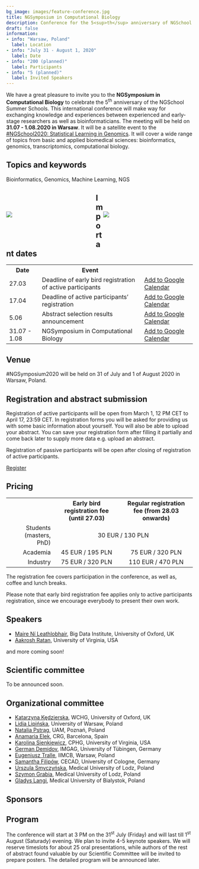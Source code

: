 ```yaml
---
bg_image: images/feature-conference.jpg
title: NGSymposium in Computational Biology
description: Conference for the 5<sup>th</sup> anniversary of NGSchool
draft: false
information:
- info: "Warsaw, Poland"
  label: Location
- info: "July 31 - August 1, 2020"
  label: Date
- info: "200 (planned)"
  label: Participants
- info: "5 (planned)"
  label: Invited Speakers
---
```


We have a great pleasure to invite you to the **NGSymposium in Computational Biology** to celebrate the 5<sup>th</sup> anniversary of the NGSchool Summer Schools. This international conference will make way for exchanging knowledge and experiences between experienced and early-stage researchers as well as bioinformaticians. The meeting will be held on **31.07 - 1.08.2020 in Warsaw**. It will be a satellite event to the [#NGSchool2020: Statistical Learning in Genomics](/ngschool2019). It will cover a wide range of topics from basic and applied biomedical sciences: bioinformatics, genomics, transcriptomics, computational biology.

## Topics and keywords
Bioinformatics, Genomics, Machine Learning, NGS

<div style="width: 100%;">
<div style="width: 48%; float: left; padding-bottom: 50px; padding-top: 50px;">
<img class="img-responsive w-100" src="../images/conference-01.jpg">
</div>
<div style="width: 48%; float: right; padding-bottom: 50px; padding-top: 50px;">
<img class="img-responsive w-100" src="../images/conference-02.jpg">
</div>
</div>

## Important dates
<table class="table table-bordered table-striped">
  <tr>
    <th>Date</th>
    <th>Event</th>
    <th></th>
  </tr>
   <tr>
    <td class="date-td">27.03</td>
    <td>Deadline of early bird registration of active participants</td>
    <td>
      <a href="https://www.google.com/calendar/render?action=TEMPLATE&text=NGSymposium%3A+Early+bird+registration&details=NGSymposium%3A+Deadline+of+early+bird+registration+of+active+participant&dates=20200326T230000Z%2F20200327T225900Z" target="_blank" class="btn btn-primary">Add to Google Calendar <i class="far fa-calendar-plus"></i></a>
    </td>
  </tr>
  <tr>
    <td class="date-td">17.04</td>
    <td>Deadline of active participants' registration</td>
    <td>
      <a href="https://www.google.com/calendar/render?action=TEMPLATE&text=NGSymposium%3A+Registration&details=NGSymposium%3A+Deadline+of+registration+for+active+participant&dates=20200416T220000Z%2F20200417T215900Z" target="_blank" class="btn btn-primary">Add to Google Calendar <i class="far fa-calendar-plus"></i></a>
    </td>
  </tr>
  <tr>
    <td class="date-td">5.06</td>
    <td>Abstract selection results announcement</td>
    <td>
      <a href="https://www.google.com/calendar/render?action=TEMPLATE&text=NGSymposium%3A+Abstract+selection+results+announcement&dates=20200604T220000Z%2F20200605T215900Z" target="_blank" class="btn btn-primary">Add to Google Calendar <i class="far fa-calendar-plus"></i></a>
    </td>
  </tr>
  <tr>
    <td class="date-td">31.07 - 1.08</td>
    <td>NGSymposium in Computational Biology</td>
    <td>
      <a href="https://www.google.com/calendar/render?action=TEMPLATE&text=NGSymposium2020&dates=20200731T130000Z%2F20200801T163000Z" target="_blank" class="btn btn-primary">Add to Google Calendar <i class="far fa-calendar-plus"></i></a>
    </td>
  </tr>
</table>


## Venue
#NGSymposium2020 will be held on 31 of July and 1 of August 2020 in Warsaw, Poland.

## Registration and abstract submission

Registration of active participants will be open from March 1, 12 PM CET to April 17, 23:59 CET. In registration forms you will be asked for providing us with some basic information about yourself. You will also be able to upload your abstract. You can save your registration form after filling it partially and come back later to supply more data e.g. upload an abstract.

Registration of passive participants will be open after closing of registration of active participants.

<a href="#" target="_blank" class="btn btn-success btn-lg btn-block">Register <i class="fas fa-play"></i></a>

## Pricing
<table class="table table-bordered table-striped" style="vertical-align: center;">
  <tr>
    <th></th>
    <th style="text-align: center;">Early bird registration fee (until 27.03)</th>
    <th style="text-align: center;">Regular registration fee (from 28.03 onwards)</th>
  </tr>
  <tr>
    <td style="text-align: right;">Students (masters, PhD)</td>
    <td colspan="2" style="text-align: center;">30 EUR / 130 PLN</td>
  </tr>
  <tr>
    <td style="text-align: right;">Academia</td>
    <td style="text-align: center;">45 EUR / 195 PLN</td>
    <td style="text-align: center;">75 EUR / 320 PLN</td>
  </tr>
  <tr>
    <td style="text-align: right;">Industry</td>
    <td style="text-align: center;">75 EUR / 320 PLN</td>
    <td style="text-align: center;">110 EUR / 470 PLN</td>
  </tr>
</table>

The registration fee covers participation in the conference, as well as, coffee and lunch breaks.

Please note that early bird registration fee applies only to active participants registration, since we encourage everybody to present their own work.

## Speakers
* [Maire	Ní Leathlobhair](/people/maire-ni-leathlobhair/), Big Data Institute, University of Oxford, UK
* [Aakrosh	Ratan](/people/aakrosh-ratan//), University of Virginia, USA

and more coming soon!

## Scientific committee
To be announced soon.

## Organizational committee
* [Katarzyna Kędzierska](/people/katarzyna-kedzierska), WCHG, University of Oxford, UK
* [Lidia Lipińska](/people/lidia-lipinska), University of Warsaw, Poland
* [Natalia Pstrąg](/people/natalia-pstrag), UAM, Poznań, Poland
* [Anamaria Elek](/people/anamaria-elek), CRG, Barcelona, Spain
* [Karolina Sienkiewicz](/people/karolina-sienkiewicz), CPHG, University of Virginia, USA
* [German Demidov](/people/german-demidov), IMGAG, University of Tübingen, Germany
* [Eugeniusz Tralle](/people/eugeniusz-tralle), IIMCB, Warsaw, Poland
* [Samantha Filipów](/people/samantha-filipow), CECAD, University of Cologne, Germany
* [Urszula Smyczyńska](/people/urszula-smyczynska), Medical University of Lodz, Poland
* [Szymon Grabia](/people/szymon-grabia), Medical University of Lodz, Poland
* [Gladys Langi](/people/gladys-langi), Medical University of Bialystok, Poland

## Sponsors

## Program
The conference will start at 3 PM on the 31<sup>st</sup> July (Friday) and will last till 1<sup>st</sup> August (Saturady) evening. We plan to invite 4-5 keynote speakers. We will reserve timeslots for about 25 oral presentations, while authors of the rest of abstract found valuable by our Scientific Committee will be invited to prepare posters. The detailed program will be announced later.